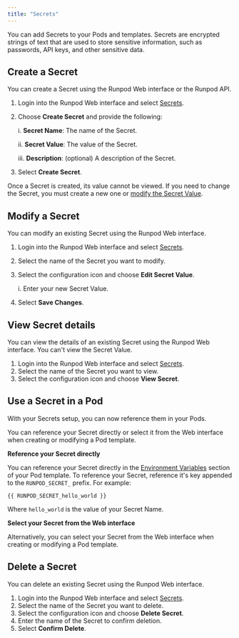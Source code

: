 ```yaml
---
title: "Secrets"
---
```


You can add Secrets to your Pods and templates. Secrets are encrypted strings of text that are used to store sensitive information, such as passwords, API keys, and other sensitive data.

## Create a Secret

You can create a Secret using the Runpod Web interface or the Runpod API.

1. Login into the Runpod Web interface and select [Secrets](https://www.console.runpod.io/user/secrets).

2. Choose **Create Secret** and provide the following:

   i. **Secret Name**: The name of the Secret.

   ii. **Secret Value**: The value of the Secret.

   iii. **Description**: (optional) A description of the Secret.

3. Select **Create Secret**.

<Info>

Once a Secret is created, its value cannot be viewed. If you need to change the Secret, you must create a new one or [modify the Secret Value](#modify-a-secret).

</Info>

## Modify a Secret

You can modify an existing Secret using the Runpod Web interface.

1. Login into the Runpod Web interface and select [Secrets](https://www.console.runpod.io/user/secrets).
2. Select the name of the Secret you want to modify.
3. Select the configuration icon and choose **Edit Secret Value**.

   i. Enter your new Secret Value.
4. Select **Save Changes**.

## View Secret details

You can view the details of an existing Secret using the Runpod Web interface. You can't view the Secret Value.

1. Login into the Runpod Web interface and select [Secrets](https://www.console.runpod.io/user/secrets).
2. Select the name of the Secret you want to view.
3. Select the configuration icon and choose **View Secret**.

## Use a Secret in a Pod

With your Secrets setup, you can now reference them in your Pods.

You can reference your Secret directly or select it from the Web interface when creating or modifying a Pod template.

**Reference your Secret directly**

You can reference your Secret directly in the [Environment Variables](/pods/references/environment-variables) section of your Pod template. To reference your Secret, reference it's key appended to the `RUNPOD_SECRET_` prefix. For example:

```
{{ RUNPOD_SECRET_hello_world }}
```

Where `hello_world` is the value of your Secret Name.

**Select your Secret from the Web interface**

Alternatively, you can select your Secret from the Web interface when creating or modifying a Pod template.

## Delete a Secret

You can delete an existing Secret using the Runpod Web interface.

1. Login into the Runpod Web interface and select [Secrets](https://www.console.runpod.io/user/secrets).
2. Select the name of the Secret you want to delete.
3. Select the configuration icon and choose **Delete Secret**.
4. Enter the name of the Secret to confirm deletion.
5. Select **Confirm Delete**.
